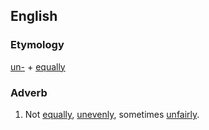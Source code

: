 ==English==

===Etymology===
[[un-]] + [[equally]]

===Adverb===
{{en-adv}}

#Not [[equally]], [[unevenly]], sometimes [[unfairly]].